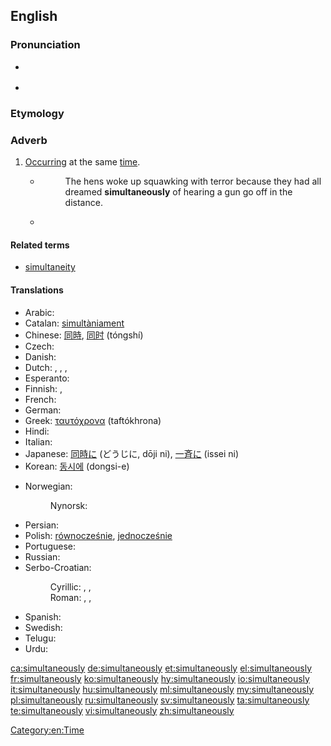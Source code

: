 ==English==

===Pronunciation===
* {{a|UK}} {{IPA|/ˌsɪməlˈteɪnɪəsli/}}
* {{a|US}} {{IPA|/ˌsaɪməlˈteɪnɪəsli/}}

===Etymology===
{{suffix|simultaneous|ly}}

===Adverb===
{{en-adv|-}}

# [[occur|Occurring]] at the same [[time]].
#* {{RQ:Orwell Animal Farm|6}}
#*: The hens woke up squawking with terror because they had all dreamed '''simultaneously''' of hearing a gun go off in the distance.
#*{{quote-magazine|date=2013-07-19|author={{w|Timothy Garton Ash}}
|volume=189|issue=6|page=18|magazine={{w|The Guardian Weekly}}
|title=[http://www.theguardian.com/commentisfree/2013/jul/10/geopolitics-transatlantic-trade-deal Where Dr Pangloss meets Machiavelli]
|passage=Hidden behind thickets of acronyms and gorse bushes of detail, a new great game is under way across the globe. Some call it geoeconomics, but it's geopolitics too. The current power play consists of an extraordinary range of countries '''simultaneously''' sitting down to negotiate big free trade and investment agreements.}}

====Related terms====
* [[simultaneity]]

====Translations====
{{trans-top|occurring at the same time}}
* Arabic: {{t|ar|معًا|tr=máʕan}}
* Catalan: [[simultàniament]]
* Chinese: [[同時]], [[同时]] (tóngshí)
* Czech: {{t+|cs|zároveň}}
* Danish: {{t-|da|samtidigt}}
* Dutch: {{t+|nl|tegelijkertijd}}, {{t+|nl|tegelijk}}, {{t+|nl|simultaan}}, {{t-|nl|gelijktijdig}}
* Esperanto: {{t-|eo|samtempe}}
* Finnish: {{t-|fi|yhtä aikaa}}, {{t-|fi|samanaikaisesti}}
* French: {{t+|fr|simultanément}}
* German: {{t+|de|gleichzeitig}}
* Greek: [[ταυτόχρονα]] (taftókhrona)
* Hindi: {{t-|hi|एक बार में|tr=ek baar meN}}
* Italian: {{t+|it|simultaneamente}}
* Japanese: [[同時に]] (どうじに, dōji ni), [[一斉に]] (issei ni)
* Korean: [[동시에]] (dongsi-e)
{{trans-mid}}
* Norwegian:
*: Nynorsk: {{t-|nn|samstundes}}
* Persian: {{t+|fa|همزمان}}
* Polish: [[równocześnie]], [[jednocześnie]]
* Portuguese: {{t+|pt|simultaneamente}}
* Russian: {{t+|ru|одновременно|tr=odnovrémenno}}
* Serbo-Croatian:
*: Cyrillic: {{t-|sh|си̏мулта̄но}}, {{t-|sh|исто̀времено}}, {{t-|sh|исто̀добно}}
*: Roman: {{t-|sh|sȉmultāno}}, {{t-|sh|istòvremeno}}, {{t-|sh|istòdobno}}
* Spanish: {{t-|es|simultáneamente}}
* Swedish: {{t+|sv|samtidigt}}
* Telugu: {{t-|te|ఒకేసారి|tr=okEsaari}}
* Urdu: {{t-|ur|ایک بار میں|tr=ek baar meN}}
{{trans-bottom}}

[[Category:en:Time]]

[[ca:simultaneously]]
[[de:simultaneously]]
[[et:simultaneously]]
[[el:simultaneously]]
[[fr:simultaneously]]
[[ko:simultaneously]]
[[hy:simultaneously]]
[[io:simultaneously]]
[[it:simultaneously]]
[[hu:simultaneously]]
[[ml:simultaneously]]
[[my:simultaneously]]
[[pl:simultaneously]]
[[ru:simultaneously]]
[[sv:simultaneously]]
[[ta:simultaneously]]
[[te:simultaneously]]
[[vi:simultaneously]]
[[zh:simultaneously]]